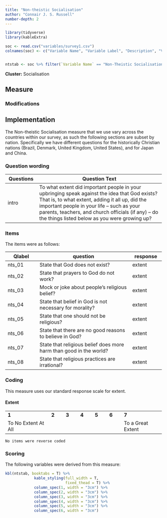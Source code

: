 ```yaml
---
title: "Non-theistic Socialisation"
author: "Connair J. S. Russell"
number-depth: 2
---
```


```r

library(tidyverse)
library(kableExtra)

soc <- read.csv("variables/survey1.csv")
colnames(soc) <- c("Variable Name", "Variable Label", "Description", "Variable Type", "Source (Section)", "Definition")


ntstab <- soc %>% filter(`Variable Name` == "Non-Theistic Socialisation")

```

**Cluster:** Socialisation

## Measure

### Modifications {.unnumbered}

## Implementation

The Non-theistic Socialisation measure that we use vary across the countries within our survey, as such the following sections are subset by nation. Specifically we have different questions for the historically Christian nations (Brazil, Denmark, United Kingdom, United States), and for Japan and China.

### Question wording {.unnumbered}


| Questions | Question Text                                                                                                                                                                                                                                                                                          |
|---------------|---------------------------------------------------------|
| intro     | To what extent did important people in your upbringing speak against the idea that God exists? That is, to what extent, adding it all up, did the important people in your life -- such as your parents, teachers, and church officials (if any) -- do the things listed below as you were growing up? |


### Items {.unnumbered}


The items were as follows:

| Qlabel | question                                                           | response |
|---------------|-------------------------------------------|---------------|
| nts_01 | State that God does not exist?                                     | extent   |
| nts_02 | State that prayers to God do not work?                             | extent   |
| nts_03 | Mock or joke about people's religious belief?                      | extent   |
| nts_04 | State that belief in God is not necessary for morality?            | extent   |
| nts_05 | State that one should not be religious?                            | extent   |
| nts_06 | State that there are no good reasons to believe in God?            | extent   |
| nts_07 | State that religious belief does more harm than good in the world? | extent   |
| nts_08 | State that religious practices are irrational?                     | extent   |


### Coding {.unnumbered}

This measure uses our standard response scale for extent.

#### Extent

|                     |       |       |       |       |       |                   |
|---------------------|-------|-------|-------|-------|-------|-------------------|
| **1**               | **2** | **3** | **4** | **5** | **6** | **7**             |
| To No Extent At All |       |       |       |       |       | To a Great Extent |

`No items were reverse coded`

### Scoring

The following variables were derived from this measure:

```r
kbl(ntstab, booktabs = T) %>%
             kable_styling(full_width = T,
                           fixed_thead = T) %>%
             column_spec(1, width = "3cm") %>%
             column_spec(2, width = "3cm") %>%
             column_spec(3, width = "3cm") %>%
             column_spec(4, width = "3cm") %>%
             column_spec(5, width = "3cm") %>%
             column_spec(6, width = "3cm") 
```

## 
